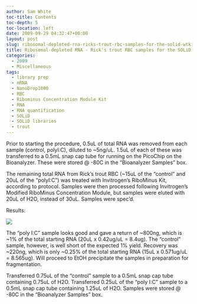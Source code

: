 ```yaml
---
author: Sam White
toc-title: Contents
toc-depth: 5
toc-location: left
date: 2009-09-29 04:32:47+00:00
layout: post
slug: ribosomal-depleted-rna-ricks-trout-rbc-samples-for-the-solid-wtk
title: Ribosomal-depleted RNA - Rick's trout RBC samples for the SOLiD WTK
categories:
  - 2009
  - Miscellaneous
tags:
  - library prep
  - mRNA
  - NanoDrop1000
  - RBC
  - Ribominus Concentration Module Kit
  - RNA
  - RNA quantification
  - SOLiD
  - SOLiD libraries
  - trout
---
```


Prior to starting the procedure, 0.5uL of total RNA was removed from each sample (control, polyI:C), diluted to ~5ng/uL. 1.5uL of each of these was transferred to a 0.5mL snap cap tube for running on the PicoChip on the Bioanalyzer. These were stored @ -80C in the "Bioanalyzer Samples" box.

The remaining total RNA from Rick's trout RBC (~15uL of the "control" and 20uL of the "polyI:C") was treated with Invitrogen's RiboMinus Kit, according to protocol. Samples were then processed following Invitrogen's Modified RiboMinus Concentration Module, but samples were eluted with 20uL of H2O, instead of 30uL. Samples were spec'd.

Results:

![](https://eagle.fish.washington.edu/Arabidopsis/RNA%20Spec%20Readings/20090928%20trout%20RBC%20ribo%20minus%20RNA%20SJW.jpg)

The "poly I:C" sample looks good and gave a return of ~800ng, which is ~1% of the total starting RNA (20uL x 0.42ug/uL = 8.4ug). The "control" sample, however, is well short of the expected 1% yield. Recovery was ~220ng, which is only ~0.25% of the total starting RNA (15uL x 0.571ug/uL = 8.565ug). Will proceed to EtOH precipitate the samples in preparation for fragmentation.

Transferred 0.75uL of the "control" sample to a 0.5mL snap cap tube containing 0.75uL of H2O. Transferred 0.25uL of the "poly I:C" sample to a 0.5mL snap cap tube containing 1.25uL of H2O. Samples were stored @ -80C in the "Bioanalyzer Samples" box.
